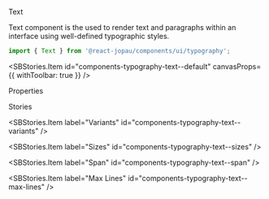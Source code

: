 
<SBTitle>Text</SBTitle>

<SBDescription>
  Text component is the used to render text and paragraphs within an interface using well-defined
  typographic styles.
</SBDescription>

```jsx dark
import { Text } from '@react-jopau/components/ui/typography';
```

<SBStories.Item id="components-typography-text--default" canvasProps={{ withToolbar: true }} />

<SBSubTitle>Properties</SBSubTitle>

<ArgsTable of={Text} />

<SBSubTitle>Stories</SBSubTitle>

<SBStories>
<SBStories.Item label="Default" id="components-typography-text--default" />

<SBStories.Item label="Variants" id="components-typography-text--variants" />

<SBStories.Item label="Sizes" id="components-typography-text--sizes" />

<SBStories.Item label="Span" id="components-typography-text--span" />

<SBStories.Item label="Max Lines" id="components-typography-text--max-lines" />
</SBStories>
